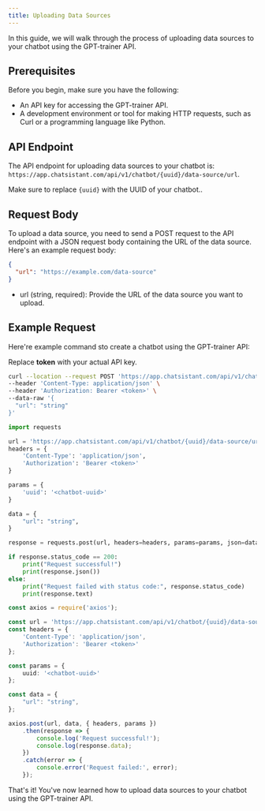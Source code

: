 ```yaml
---
title: Uploading Data Sources
---
```


In this guide, we will walk through the process of uploading data sources to your chatbot using the GPT-trainer API.

## Prerequisites

Before you begin, make sure you have the following:

- An API key for accessing the GPT-trainer API.
- A development environment or tool for making HTTP requests, such as Curl or a programming language like Python.

## API Endpoint

The API endpoint for uploading data sources to your chatbot is: `https://app.chatsistant.com/api/v1/chatbot/{uuid}/data-source/url`.

<Warning>Make sure to replace `{uuid}` with the UUID of your chatbot..</Warning>

## Request Body

To upload a data source, you need to send a POST request to the API endpoint with a JSON request body containing the URL of the data source. Here's an example request body:

```json
{
  "url": "https://example.com/data-source"
}
```

- url (string, required): Provide the URL of the data source you want to upload.

## Example Request

Here're example command sto create a chatbot using the GPT-trainer API:

<Warning>Replace **token** with your actual API key.</Warning>

<CodeGroup>

```bash Curl
curl --location --request POST 'https://app.chatsistant.com/api/v1/chatbot/{uuid}/data-source/url' \
--header 'Content-Type: application/json' \
--header 'Authorization: Bearer <token>' \
--data-raw '{
  "url": "string"
}'
```

```py Python
import requests

url = 'https://app.chatsistant.com/api/v1/chatbot/{uuid}/data-source/url'
headers = {
    'Content-Type': 'application/json',
    'Authorization': 'Bearer <token>'
}

params = {
    'uuid': '<chatbot-uuid>'
}

data = {
    "url": "string",
}

response = requests.post(url, headers=headers, params=params, json=data)

if response.status_code == 200:
    print("Request successful!")
    print(response.json())
else:
    print("Request failed with status code:", response.status_code)
    print(response.text)
```

```ts JavaScript
const axios = require('axios');

const url = 'https://app.chatsistant.com/api/v1/chatbot/{uuid}/data-source/url';
const headers = {
    'Content-Type': 'application/json',
    'Authorization': 'Bearer <token>'
};

const params = {
    uuid: '<chatbot-uuid>'
};

const data = {
    "url": "string",
};

axios.post(url, data, { headers, params })
    .then(response => {
        console.log('Request successful!');
        console.log(response.data);
    })
    .catch(error => {
        console.error('Request failed:', error);
    });
```

</CodeGroup>

That's it! You've now learned how to upload data sources to your chatbot using the GPT-trainer API.